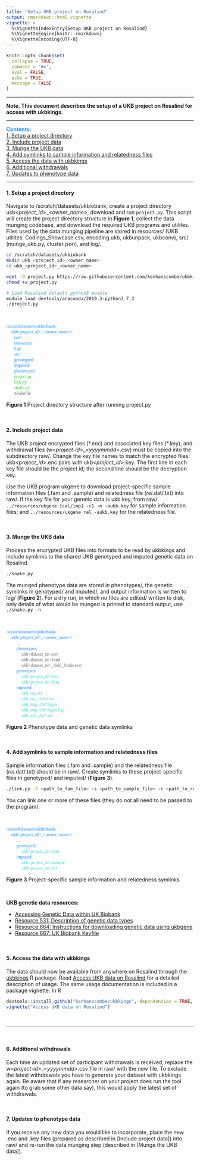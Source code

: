 ```yaml
---
title: "Setup UKB project on Rosalind"
output: rmarkdown::html_vignette
vignette: >
  %\VignetteIndexEntry{Setup UKB project on Rosalind}
  %\VignetteEngine{knitr::rmarkdown}
  %\VignetteEncoding{UTF-8}
---
```


```r
knitr::opts_chunk$set(
  collapse = TRUE,
  comment = "#>",
  eval = FALSE,
  echo = TRUE,
  message = FALSE
)
```

***

**Note. This document describes the setup of a UKB project on Rosalind for access with ukbkings.**

***

<span style="color:dodgerblue;">**Contents:**</span>  
[1. Setup a project directory]  
[2. Include project data]  
[3. Munge the UKB data]  
[4. Add symlinks to sample information and relatedness files]  
[5. Access the data with ukbkings]  
[6. Additional withdrawals]  
[7. Updates to phenotype data]

***

#### 1. Setup a project directory

Navigate to /scratch/datasets/ukbiobank, create a project
directory usb\<*project_id*\>_\<*owner_name*\>, download and run
`project.py`. This script will create the project directory
structure in **Figure 1**, collect the data munging codebase, and
download the required UKB programs and utilites. Files used by the
data munging pipeline are stored in resources/ (UKB utilites: 
Codings_Showcase.csv, encoding.ukb, ukbunpack, ukbconv), src/ 
(munge_ukb.py, cluster.json), and log/.

```bash
cd /scratch/datasets/ukbiobank
mkdir ukb_<project_id>_<owner_name>
cd ukb_<project_id>_<owner_name>

wget -O project.py https://raw.githubusercontent.com/kenhanscombe/ukbkings/master/project.py
chmod +x project.py

# Load Rosalind default python3 module
module load devtools/anaconda/2019.3-python3.7.3
./project.py
```

<br>

<p style="font-family:menlo; color:white; font-size:85%">
<span style="color:dodgerblue;">/scratch/datasets/ukbiobank/</span>  
||-- <span style="color:dodgerblue">ukb\<*project_id*\>_\<*owner_name*\>/</span>  
|| ||-- <span style="color:dodgerblue;">raw/</span>  
|| ||-- <span style="color:dodgerblue;">resources/</span>  
|| ||-- <span style="color:dodgerblue;">log/</span>  
|| ||-- <span style="color:dodgerblue;">src/</span>  
|| ||-- <span style="color:dodgerblue;">genotyped/</span>  
|| ||-- <span style="color:dodgerblue;">imputed/</span>  
|| ||-- <span style="color:dodgerblue;">phenotypes/</span>  
|| ||-- <span style="color:limegreen;">project.py</span>  
|| ||-- <span style="color:limegreen;">link.py</span>  
|| ||-- <span style="color:limegreen;">snake.py</span>  
|| ||-- <span style="color:dimgrey;">Snakefile</span>
</p>

**Figure 1** Project directory structure after running project.py

<br>

#### 2. Include project data

The UKB project encrypted files (\*.enc) and associated key files
(\*.key), and withdrawal files (w\<*project-id*\>_\<*yyyymmdd*\>.csv)
must be copied into the subdirectory raw/. Change the key file names
to match the encrypted files: ukb\<*project_id*\>.enc pairs with
ukb\<*project_id*\>.key. The first line in each key file should be
the project id; the second line should be the decryption key.

Use the UKB program ukgene to download project-specific sample
information files (.fam and .sample) and relatedness file (*rel*.dat/.txt)
into raw/. If the key file for your genetic data is ukb.key, from raw/: `../resources/ukgene [cal/imp] -c1 -m -aukb.key` for sample information files; and `../resources/ukgene rel -aukb.key` for the relatedness file.

<br>

#### 3. Munge the UKB data

Process the encrypted UKB files into formats to be read by ukbkings
and include symlinks to the shared UKB genotyped and imputed genetic
data on Rosalind.

```bash
./snake.py
```

The munged phenotype data  are stored in phenotypes/, the genetic 
symlinks in genotyped/ and imputed/, and output
information is written to log/ (**Figure 2**). For a dry run, in
which no files are edited/ written to disk, only details of what
would be munged is printed to standard output, use `./snake.py -n`

<br>

<p style="font-family:menlo; color:white; font-size:85%">
<span style="color:dodgerblue;">/scratch/datasets/ukbiobank/</span>  
||-- <span style="color:dodgerblue">ukb\<*project_id*\>_\<*owner_name*\>/</span>  
||-- ||-- <span style="color:dimgrey">\...</span>  
||-- ||-- <span style="color:dodgerblue">phenotypes/</span>  
||-- ||-- ||-- <span style="color:dimgrey">ukb\<dataset_id\>.csv</span>  
||-- ||-- ||-- <span style="color:dimgrey">ukb\<dataset_id\>.html</span>  
||-- ||-- ||-- <span style="color:dimgrey">ukb\<dataset_id\>_field_finder.text</span>  
||-- ||-- <span style="color:dodgerblue">genotyped/</span>  
||-- ||-- ||-- <span style="color:mediumturquoise">ukb\<project_id\>.bed</span>  
||-- ||-- ||-- <span style="color:mediumturquoise">ukb\<project_id\>.bim</span>  
||-- ||-- <span style="color:dodgerblue">imputed/</span>  
||-- ||-- ||-- <span style="color:mediumturquoise">ukb_sqc.txt</span>  
||-- ||-- ||-- <span style="color:mediumturquoise">ukb_sqc_fields.txt</span>  
||-- ||-- ||-- <span style="color:mediumturquoise">ukb_imp_chr\*.bgen</span>  
||-- ||-- ||-- <span style="color:mediumturquoise">ukb_imp_chr\*.bgen.bgi</span>  
||-- ||-- ||-- <span style="color:mediumturquoise">ukb_mfi_chr\*.txt</span>
</p>

**Figure 2** Phenotype data and genetic data symlinks

<br>

#### 4. Add symlinks to sample information and relatedness files

Sample information files (.fam and .sample) and the relatedness file
(*rel*.dat/.txt) should be in raw/. Create symlinks to these project-specific
files in genotyped/ and imputed/ (**Figure 3**).

```bash
./link.py -f <path_to_fam_file> -s <path_to_sample_file> -r <path_to_relatedness_file>
```

You can link one or more of these files (they do not all need to be 
passed to the program).

<br>

<p style="font-family:menlo; color:white; font-size:85%">
<span style="color:dodgerblue;">/scratch/datasets/ukbiobank/</span>  
||-- <span style="color:dodgerblue">ukb\<*project_id*\>_\<*owner_name*\>/</span>  
||-- ||-- <span style="color:dimgrey">\...</span>  
||-- ||-- <span style="color:dodgerblue">genotyped/</span>  
||-- ||-- ||-- <span style="color:mediumturquoise">ukb\<project_id\>.fam</span>  
||-- ||-- <span style="color:dodgerblue">imputed/</span>  
||-- ||-- ||-- <span style="color:mediumturquoise">ukb\<project_id\>.sample</span>  
||-- ||-- ||-- <span style="color:mediumturquoise">ukb\<project_id\>.rel</span>
</p>

**Figure 3** Project-specific sample information and relatedness symlinks

<br>

**UKB genetic data resources:**

* [Accessing Genetic Data within UK Biobank](https://biobank.ctsu.ox.ac.uk/crystal/crystal/docs/ukbgene_instruct.html#aut)
* [Resource 531: Description of genetic data types](http://biobank.ndph.ox.ac.uk/showcase/refer.cgi?id=531)
* [Resource 664: Instructions for downloading genetic data using ukbgene](https://biobank.ctsu.ox.ac.uk/crystal/refer.cgi?id=664)
* [Resource 667: UK Biobank Keyfile](http://biobank.ndph.ox.ac.uk/showcase/refer.cgi?id=667)

<br>

#### 5. Access the data with ukbkings

The data should now be available from anywhere on Rosalind through
the [ukbkings](https://kenhanscombe.github.io/ukbkings) R package. Read
[Access UKB data on Rosalind](https://kenhanscombe.github.io/ukbkings/articles/kcl-ukb-access.html)
for a detailed description of usage. The same usage documentation is
included in a package vignette. In R

```R
devtools::install_github("kenhanscombe/ukbkings", dependencies = TRUE, force = TRUE)
vignette("Access UKB data on Rosalind")
```

<br>

***

<br>

#### 6. Additional withdrawals

Each time an updated set of participant withdrawals is received,
replace the w\<*project-id*\>_\<*yyyymmdd*\>.csv file in raw/ with
the new file. To exclude the latest withdrawals you have to generate
your dataset with ukbkings again. Be aware that if any researcher on
your project does run the tool again (to grab some other data say),
this would apply the latest set of withdrawals. 

<br>

#### 7. Updates to phenotype data

If you receive any new data you would like to incorporate, place the
new .enc and .key files (prepared as described in [Include
project data]) into raw/ and re-run the data munging step
(described in [Munge the UKB data]).



